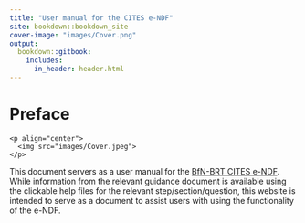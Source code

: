 ```yaml
--- 
title: "User manual for the CITES e-NDF"
site: bookdown::bookdown_site
cover-image: "images/Cover.png"
output:
  bookdown::gitbook:
    includes:
      in_header: header.html
---
```

# Preface{-}
```asis
<p align="center">
  <img src="images/Cover.jpeg">
</p>
```
This document servers as a user manual for the [BfN-BRT CITES e-NDF](https://user.cites-endf.org). While information from the relevant guidance document is available using the clickable help files for the relevant step/section/question, this website is intended to serve as a document to assist users with using the functionality of the e-NDF.

